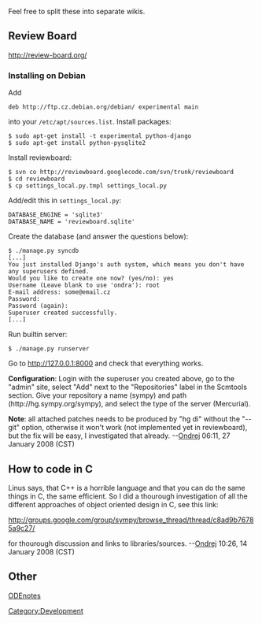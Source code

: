 Feel free to split these into separate wikis.

==Review Board ==

http://review-board.org/

===Installing on Debian===
Add <pre>deb http://ftp.cz.debian.org/debian/ experimental main</pre> into your <tt>/etc/apt/sources.list</tt>. Install packages:
<pre>
$ sudo apt-get install -t experimental python-django
$ sudo apt-get install python-pysqlite2
</pre>
Install reviewboard:
<pre>
$ svn co http://reviewboard.googlecode.com/svn/trunk/reviewboard
$ cd reviewboard
$ cp settings_local.py.tmpl settings_local.py
</pre>
Add/edit this in <tt>settings_local.py</tt>:
<pre>
DATABASE_ENGINE = 'sqlite3'
DATABASE_NAME = 'reviewboard.sqlite'
</pre>
Create the database (and answer the questions below):
<pre>
$ ./manage.py syncdb
[...]
You just installed Django's auth system, which means you don't have any superusers defined.
Would you like to create one now? (yes/no): yes
Username (Leave blank to use 'ondra'): root
E-mail address: some@email.cz
Password:
Password (again):
Superuser created successfully.
[...]
</pre>
Run builtin server:
<pre>
$ ./manage.py runserver
</pre>
Go to http://127.0.0.1:8000 and check that everything works.

'''Configuration''':
Login with the superuser you created above, go to the "admin" site, select "Add" next to the "Repositories" label in the Scmtools section. Give your repository a name (sympy) and path (http://hg.sympy.org/sympy), and select the type of the server (Mercurial).

'''Note''': all attached patches needs to be produced by "hg di" without the "--git" option, otherwise it won't work (not implemented yet in reviewboard), but the fix will be easy, I investigated that already. --[[User:Ondrej|Ondrej]] 06:11, 27 January 2008 (CST)

==How to code in C==

Linus says, that C++ is a horrible language and that you can do the same things in C, the same efficient.
So I did a thourough investigation of all the different approaches of object oriented design in C, see this link:

http://groups.google.com/group/sympy/browse_thread/thread/c8ad9b76785a9c27/

for thourough discussion and links to libraries/sources. --[[User:Ondrej|Ondrej]] 10:26, 14 January 2008 (CST)

== Other ==

[[ODEnotes]]

[[Category:Development]]
